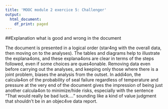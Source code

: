 ```yaml
---
title: 'MOOC module 2 exercice 5: Challenger'
output:
  html_document:
    df_print: paged
---
```


##Explanation what is good and wrong in the document

The document is presented in a logical order (star4ng with the overall data, then moving on to the analyses). The tables and diagrams help to illustrate the explana4ons, and these explana4ons are clear in terms of the steps followed, even if some choices are ques4onable. Removing data even before carrying out the analyses, and keeping only those where there is a joint problem, biases the analysis from the outset.
In addi4on, the calcula4on of the probability of seal failure regardless of temperature and pressure at the very end of the document gives the impression of being just another calcula4on to minimize/hide risks, especially with the sentence "That would really be bad luck...." sounding like a kind of value judgment that shouldn't be in an objec4ve data report.

